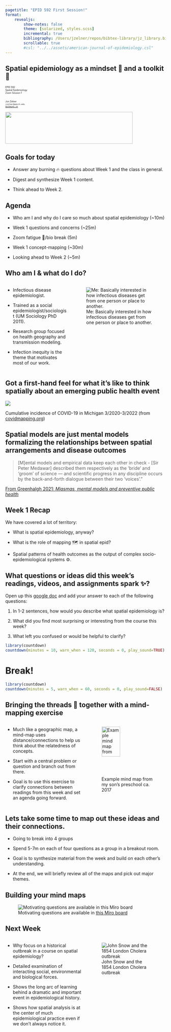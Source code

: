 ```yaml
---
pagetitle: "EPID 592 First Session!"
format: 
    revealjs:
        show-notes: false
        theme: [solarized, styles.scss]
        incremental: true
        bibliography: /Users/jzelner/repos/bibtex-library/jz_library.bib
        scrollable: true
        #csl: "../../assets/american-journal-of-epidemiology.csl"
---
```


## Spatial epidemiology as a mindset 🧠 and a toolkit 🧰

<div class="paddeddiv">
  <p style="font-size:0.5em; text-align: left;">
    EPID 592  
    Spatial Epidemiology  
    Zoom Session 1  
      <br><br>
      Jon Zelner  
      `jzelner@umich.edu`  
      [`epibayes.io`](https://epibayes.io)
    </p>
</div>

![](../images/epid_logo.png){.absolute bottom=0 right=50 width="400" height="100"}


## Goals for today

- Answer any <span class="alert">burning</span> 🔥 questions about Week 1 and the class in general.

- <span class="alert">Digest</span> and <span class="alert">synthesize</span> Week 1 content.

- Think ahead to Week 2.

## Agenda 

- Who am I and why do I care so much about spatial epidemiology (~10m)

- Week 1 questions and concerns (~25m)

- Zoom fatigue 🥱/bio break (5m)

- Week 1 concept-mapping (~30m)

- Looking ahead to Week 2 (~5m)

## Who am I & what do I do?

:::{.columns}
:::{.column width=40%}

- Infectious disease epidemiologist.

- Trained as a social epidemiologist/sociologist (UM Sociology PhD 2011).

- Research group focused on health geography and transmission modeling.

- Infection <span class="alert">inequity</span> is the theme that motivates most of our work.


:::
:::{.column width=60%}
![Me: Basically interested in how infectious diseases get from one person or place to another.](../images/zelner_headshot.jpg)
:::
:::

## Got a first-hand feel for what it's like to think spatially about an emerging public health event {.imgslide}

<img src="../images/covidmapping_april_2022.png">

Cumulative incidence of COVID-19 in Michigan 3/2020-3/2022 (from [covidmapping.org](https://www.covidmapping.org))

## Spatial models are just <span class="alert">mental models</span> formalizing the relationships between spatial arrangements and disease outcomes

<blockquote>[M]ental models and empirical data keep each other in check - [Sir Peter Medawar] described them 
  respectively as the ‘bride’ and ‘groom’ of science — and scientific progress in any discipline occurs by the
  back-and-forth dialogue between their two ‘voices’.”</blockquote>

  [From Greenhalgh 2021: *Miasmas, mental models and preventive public
  health*](https://royalsocietypublishing.org/doi/10.1098/rsfs.2021.0017)


## <span class="alert">Week 1</span> Recap 

We have covered a lot of territory:

- What is <span class="alert">spatial epidemiology</span>, anyway? 

- What is the role of <span class="alert">mapping</span> 🗺️ in spatial epid?

- Spatial patterns of health outcomes as the output of complex socio-epidemiological <span class="alert">systems</span> ⚙️.

## What questions or ideas did this week's readings, videos, and assignments spark ✨?

Open up this [google doc](https://docs.google.com/document/d/1tRzmusTtqK51G5I2jHhDeFpT_Kh54Vw5nLwfaXrOFhY/edit?usp=sharing) and add your answer to each of the following questions:

1. In 1-2 sentences, how would you describe what <span class="alert">spatial epidemiology</span> is?

2. What did you find most surprising or interesting from the course this week?

3. What left you confused or would be helpful to <span class="alert">clarify</span>?

```r
library(countdown)
countdown(minutes = 10, warn_when = 120, seconds = 0, play_sound=TRUE)
```

# Break!

```r
library(countdown)
countdown(minutes = 5, warn_when = 60, seconds = 0, play_sound=FALSE)
```

## Bringing the threads 🧶 together with a mind-mapping exercise

:::{.columns}
:::{.column width=50%}
- Much like a geographic map, a mind-map uses distance/connections to help us think about the relatedness of concepts.

- Start with a central problem or question and branch out from there.

- Goal is to use this exercise to clarify connections between readings from this week and set an agenda going forward.
:::
:::{.column width=50%}
   ![Example mind map from my son's preschool ca. 2017](../images/mind_map_example.png){width=60%}

:::
:::
## Lets take some time to <span class="alert">map out</span> these ideas and their connections.

- Going to break into 4 groups

- Spend 5-7m on each of four questions as a group in a breakout room.

- Goal is to <span class="alert">synthesize</span> material from the week and build on each other's understanding.

- At the end, we will briefly review all of the maps and pick out <span class="alert">major themes</span>.

## Building your mind maps

   ![Motivating questions are available in [this Miro board](https://miro.com/app/board/uXjVPKV4LZA=/?share_link_id=51250319196)](../images/20221025131943.png)  


## Next Week

:::{.columns}
:::{.column width=50%}
- Why focus on a historical outbreak in a course on spatial epidemiology?

- Detailed examination of interacting social, environmental and biological forces.

- Shows the long arc of learning behind a dramatic and important event in epidemiological history.

- Shows how spatial analysis is at the center of much epidemiological practice even if we don't always notice it.
:::
:::{.column width=50%}
   ![John Snow and the 1854 London Cholera outbreak](../images/snow_cholera_map.jpg)
:::
:::
